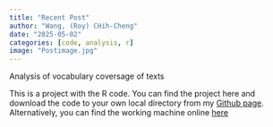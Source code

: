 ```yaml
---
title: "Recent Post"
author: "Wang, (Roy) CHih-Cheng"
date: "2025-05-02"
categories: [code, analysis, r]
image: "Postimage.jpg"
---
```


Analysis of vocabulary coversage of texts

This is a project with the R code. You can find the project here and download the code to your own local directory from my [Github page](https://github.com/RoyChihCheng/Diff_Detector){target="_blank"}. Alternatively, you can find the working machine online [here](https://roylanguagetools.shinyapps.io/diff_dec/){target="_blank"}
